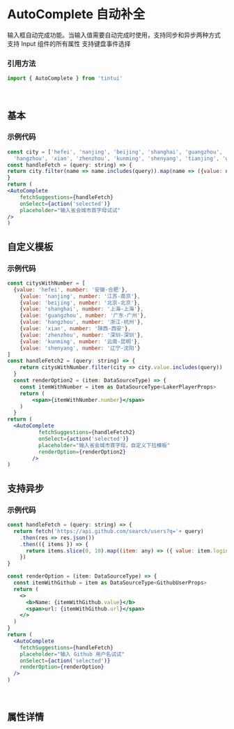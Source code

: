 
<Meta title='TintUI|AutoComplete' component={AutoComplete} />

# AutoComplete 自动补全
输入框自动完成功能。当输入值需要自动完成时使用，支持同步和异步两种方式
支持 Input 组件的所有属性 支持键盘事件选择
### 引用方法
~~~js
import { AutoComplete } from 'tintui'
~~~

<br/>

## 基本
### 示例代码
```jsx
const city = ['hefei', 'nanjing', 'beijing', 'shanghai', 'guangzhou',
  'hangzhou', 'xian', 'zhenzhou', 'kunming', 'shenyang', 'tianjing', 'wuhan']
const handleFetch = (query: string) => {
return city.filter(name => name.includes(query)).map(name => ({value: name}))
}
return (
<AutoComplete 
    fetchSuggestions={handleFetch}
    onSelect={action('selected')}
    placeholder="输入省会城市首字母试试"
/>
)
```

<Preview>
<Story name='AutoComplete'> 
    <div style={{height:'300px'}}>
       <AutocompleteExample/>
    </div>
</Story>
</Preview>

## 自定义模板
### 示例代码
```jsx
const citysWithNumber = [
  {value: 'hefei', number: '安徽-合肥'},
    {value: 'nanjing', number: '江苏-南京'},
    {value: 'beijing', number: '北京-北京'},
    {value: 'shanghai', number: '上海-上海'},
    {value: 'guangzhou', number: '广东-广州'},
    {value: 'hangzhou', number: '浙江-杭州'},
    {value: 'xian', number: '陕西-西安'},
    {value: 'zhenzhou', number: '深圳-深圳'},
    {value: 'kunming', number: '云南-昆明'},
    {value: 'shenyang', number: '辽宁-沈阳'}
] 
const handleFetch2 = (query: string) => {
    return citysWithNumber.filter(city => city.value.includes(query))
  }
  const renderOption2 = (item: DataSourceType) => {
    const itemWithNumber = item as DataSourceType<LakerPlayerProps>
    return (
        <span>{itemWithNumber.number}</span>
    )
  }
return (
  <AutoComplete 
		  fetchSuggestions={handleFetch2}
		  onSelect={action('selected')}
		  placeholder="输入省会城市首字母，自定义下拉模板"
		  renderOption={renderOption2}
		/>
)
```

<Preview>
<Story name='AutoComplete2'> 
    <div style={{height:'300px'}}>
       <ToUseTemplete/>
    </div>
</Story>
</Preview>

## 支持异步
### 示例代码
```jsx
const handleFetch = (query: string) => {
  return fetch('https://api.github.com/search/users?q='+ query)
    .then(res => res.json())
    .then(({ items }) => {
      return items.slice(0, 10).map((item: any) => ({ value: item.login, ...item}))
    })
}

const renderOption = (item: DataSourceType) => {
  const itemWithGithub = item as DataSourceType<GithubUserProps>
  return (
    <>
      <b>Name: {itemWithGithub.value}</b>
      <span>url: {itemWithGithub.url}</span>
    </>
  )
}
return (
  <AutoComplete 
    fetchSuggestions={handleFetch}
    placeholder="输入 Github 用户名试试"
    onSelect={action('selected')}
    renderOption={renderOption}
  />
)
```

<Preview>
<Story name='AutoComplete async'> 
    <div style={{height:'300px'}}>
       <AsyncTest/>
    </div>
</Story>
</Preview>

<br/>

## 属性详情 

<Props of={AutoComplete} />